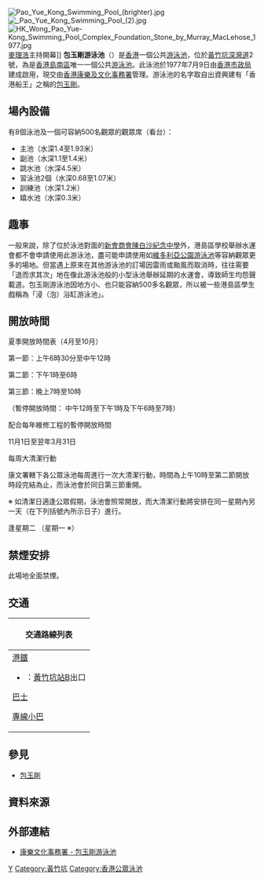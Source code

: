 [[File:Pao_Yue_Kong_Swimming_Pool_(brighter).jpg|thumb]]
[[File:_Pao_Yue_Kong_Swimming_Pool_(2).jpg|thumb]]
[[File:HK_Wong_Pao_Yue-Kong_Swimming_Pool_Complex_Foundation_Stone_by_Murray_MacLehose_1977.jpg|thumb]][[麥理浩|麥理浩]]主持開幕]]
'''包玉剛游泳池'''（{{lang-en|'''Pao Yue Kong Swimming Pool'''<ref>{{cite web |url=http://www.lcsd.gov.hk/en/beach/swim-intro/swim-location-hk/swim-address-s.html#paoyuekong |title=Information on Public Swimming Pools |publisher=[[康文署|康文署]] |date= |access-date=2015-10-03 |archive-url=https://web.archive.org/web/20151005075126/http://www.lcsd.gov.hk/en/beach/swim-intro/swim-location-hk/swim-address-s.html#paoyuekong |archive-date=2015-10-05 |dead-url=yes }}{{en}}</ref>}}）是[[香港|香港]]一個公共[[游泳池|游泳池]]，位於[[黃竹坑|黃竹坑]][[深灣道|深灣道]]2號，為是[[香港島|香港島]][[南區_(香港)|南區]]唯一一個公共[[游泳池|游泳池]]。此泳池於1977年7月9日由[[香港市政局|香港市政局]]建成啟用，現交由[[香港康樂及文化事務署|香港康樂及文化事務署]]管理。游泳池的名字取自出資興建有「香港船王」之稱的[[包玉剛|包玉剛]]。

== 場內設備 ==
有8個泳池及一個可容納500名觀眾的觀眾席（看台）：
*主池（水深1.4至1.93米）
*副池（水深1.1至1.4米）
*跳水池（水深4.5米）
*習泳池2個（水深0.68至1.07米）
*訓練池（水深1.2米）
*嬉水池（水深0.3米）

== 趣事 ==
一般來說，除了位於泳池對面的[[新會商會陳白沙紀念中學|新會商會陳白沙紀念中學]]外，港島區學校舉辦水運會都不會申請使用此游泳池，盡可能申請使用如[[維多利亞公園游泳池|維多利亞公園游泳池]]等容納觀眾更多的場地。但當遇上原來在其他游泳池的訂場因雷雨或颱風而取消時，往往需要「退而求其次」地在像此游泳池般的小型泳池舉辦延期的水運會，導致師生均怨聲載道。包玉剛游泳池因地方小、也只能容納500多名觀眾，所以被一些港島區學生戲稱為「浸（泡）浴缸游泳池」。

== 開放時間 ==

夏季開放時間表（4月至10月）

第一節：上午6時30分至中午12時

第二節：下午1時至6時

第三節：晚上7時至10時

（暫停開放時間： 中午12時至下午1時及下午6時至7時）

配合每年維修工程的暫停開放時間

11月1日至翌年3月31日

每周大清潔行動

康文署轄下各公眾泳池每周進行一次大清潔行動，時間為上午10時至第二節開放時段完結為止，而泳池會於同日第三節重開。

※ 如清潔日適逢公眾假期，泳池會照常開放，而大清潔行動將安排在同一星期內另一天（在下列括號內所示日子）進行。

逢星期二 
（星期一 ※）

==禁煙安排==
此場地全面禁煙。

==交通==
{| class="mw-collapsible mw-collapsed wikitable" style="margin: 0 auto; width: auto;" 
! 交通路線列表
|-
|
;[[港鐵|港鐵]]
*{{港鐵路線標誌|SIL}}：[[黃竹坑站|黃竹坑站]]B出口
;[[香港巴士|巴士]]
{{港島巴士簡單列表|4|48|71|71P|72A|73P|75|78}}
;[[香港小巴|專線小巴]]
{{港島專線小巴簡單列表|29|29A|59|59A|59B}}
|}

== 參見 ==
*[[包玉剛|包玉剛]]

== 資料來源 ==
{{reflist}}

== 外部連結 ==
{{commonscat|Pao Yue Kong Swimming Pool}}
*[https://www.lcsd.gov.hk/clpss/tc/webApp/Swimming.do?dist=loc4 康樂文化事務署 - 包玉剛游泳池] {{Wayback|url=https://www.lcsd.gov.hk/clpss/tc/webApp/Swimming.do?dist=loc4 |date=20191015073148 }}
{{香港公眾泳池}}

[[Category:包玉刚|Y]]
[[Category:黃竹坑|Category:黃竹坑]]
[[Category:香港公眾泳池|Category:香港公眾泳池]]